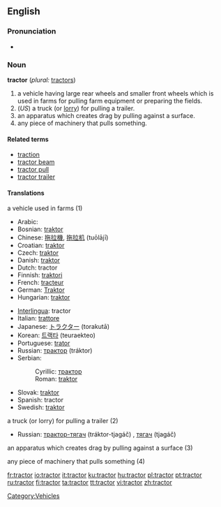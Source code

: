 ==English==

===Pronunciation===
*{{audio|en-us-tractor.ogg|Audio (US)}}

===Noun===
'''tractor''' (''plural:'' [[tractors]])

# a vehicle having large rear wheels and smaller front wheels which is used in farms for pulling farm equipment or preparing the fields.
# (''US'') a truck (or [[lorry]]) for pulling a trailer.<!-- we don't use this in Australia - not sure about UK -->
# an apparatus which creates drag by pulling against a surface.
# any piece of machinery that pulls something.

====Related terms====
*[[traction]]
*[[tractor beam]]
*[[tractor pull]]
*[[tractor trailer]]

====Translations====
;a vehicle used in farms (1)
{{top}}
*Arabic: {{ARchar|[[جرار]]}} {{Unicode|(jará:r)}} {{m}}
*Bosnian: [[traktor]] {{m}}
*Chinese: [[拖拉機]], [[拖拉机]] (tuōlājī)
*Croatian: [[traktor#Croatian|traktor]] {{m}}
*Czech: [[traktor]] {{m}}
*Danish: [[traktor]]
*Dutch: tractor
*Finnish: [[traktori]]
*French: [[tracteur]] {{m}}
*German: [[Traktor]]
*Hungarian: [[traktor]]
{{mid}}
*[[Interlingua]]: tractor
*Italian: [[trattore]] {{m}}
*Japanese: [[トラクター]] (torakutā)
*Korean: [[트랙타]] (teuraekteo)
*Portuguese: [[trator]] {{m}}
*Russian: [[трактор]] (tráktor) {{m}}
*Serbian:
*:Cyrillic: [[трактор#Serbian|трактор]] {{m}}
*:Roman: [[traktor#Serbian|traktor]] {{m}}
*Slovak: [[traktor]] {{m}}
*Spanish: tractor {{m}}
*Swedish: [[traktor]]
{{bottom}}

;a truck (or lorry) for pulling a trailer (2)
{{top}}
{{mid}}
*Russian: [[трактор-тягач]] (tráktor-tjagáč) {{m}}, [[тягач]] (tjagáč) {{m}}
{{bottom}}

;an apparatus which creates drag by pulling against a surface (3)
{{top}}
{{mid}}
{{bottom}}

;any piece of machinery that pulls something (4)
{{top}}
{{mid}}
{{bottom}}

[[Category:Vehicles]]

[[fr:tractor]]
[[io:tractor]]
[[it:tractor]]
[[ku:tractor]]
[[hu:tractor]]
[[pl:tractor]]
[[pt:tractor]]
[[ru:tractor]]
[[fi:tractor]]
[[ta:tractor]]
[[tt:tractor]]
[[vi:tractor]]
[[zh:tractor]]